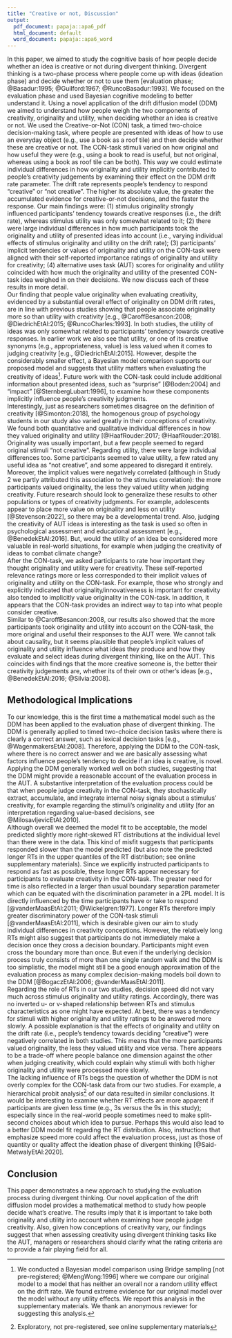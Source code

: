 ```yaml
---
title: "Creative or not, Discussion"
output:
  pdf_document: papaja::apa6_pdf
  html_document: default
  word_document: papaja::apa6_word
---
```

  In this paper, we aimed to study the cognitive basis of how people decide whether an idea is creative or not during divergent thinking. Divergent thinking is a two-phase process where people come up with ideas (ideation phase) and decide whether or not to use them [evaluation phase;  @Basadur:1995; @Guilford:1967; @RuncoBasadur:1993]. We focused on the evaluation phase and used Bayesian cognitive modeling to better understand it. Using a novel application of the drift diffusion model (DDM) we aimed to understand how people weigh the two components of creativity, originality and utility, when deciding whether an idea is creative or not. We used the Creative-or-Not (CON) task, a timed two-choice decision-making task, where people are presented with ideas of how to use an everyday object (e.g., use a book as a roof tile) and then decide whether these are creative or not. The CON-task stimuli varied on how original and how useful they were (e.g., using a book to read is useful, but not original, whereas using a book as roof tile can be both). This way we could estimate individual differences in how originality and utility implicitly contributed to people’s creativity judgements by examining their effect on the DDM drift rate parameter. The drift rate represents people’s tendency to respond “creative” or “not creative”. The higher its absolute value, the greater the accumulated evidence for creative-or-not decisions, and the faster the response. Our main findings were: (1) stimulus originality strongly influenced participants’ tendency towards creative responses (i.e., the drift rate), whereas stimulus utility was only somewhat related to it; (2) there were large individual differences in how much participants took the originality and utility of presented ideas into account (i.e., varying individual effects of stimulus originality and utility on the drift rate); (3) participants’ implicit tendencies or values of originality and utility on the CON-task were aligned with their self-reported importance ratings of originality and utility for creativity; (4) alternative uses task (AUT) scores for originality and utility coincided with how much the originality and utility of the presented CON-task idea weighed in on their decisions. We now discuss each of these results in more detail.  
  Our finding that people value originality when evaluating creativity, evidenced by a substantial overall effect of originality on DDM drift rates, are in line with previous studies showing that people associate originality more so than utility with creativity [e.g., @CaroffBesancon:2008; @DiedrichEtAl:2015; @RuncoCharles:1993]. In both studies, the utility of ideas was only somewhat related to participants' tendency towards creative responses. In earlier work we also see that utility, or one of its creative synonyms (e.g., appropriateness, value) is less valued when it comes to judging creativity [e.g., @DiedrichEtAl:2015]. However, despite the considerably smaller effect, a Bayesian model comparison supports our proposed model and suggests that utility matters when evaluating the creativity of ideas[^i]. Future work with the CON-task could include additional information about presented ideas, such as “surprise” [@Boden:2004] and “impact” [@SternbergLubart:1996], to examine how these components implicitly influence people’s creativity judgments.  
  Interestingly, just as researchers sometimes disagree on the definition of creativity [@Simonton:2018], the homogenous group of psychology students in our study also varied greatly in their conceptions of creativity. We found both quantitative and qualitative individual differences in how they valued originality and utility [@HaafRouder:2017; @HaafRouder:2018]. Originality was usually important, but a few people seemed to regard original stimuli “not creative”. Regarding utility, there were large individual differences too. Some participants seemed to value utility, a few rated any useful idea as “not creative”, and some appeared to disregard it entirely. Moreover, the implicit values were negatively correlated (although in Study 2 we partly attributed this association to the stimulus correlation): the more participants valued originality, the less they valued utility when judging creativity. Future research should look to generalize these results to other populations or types of creativity judgments. For example, adolescents appear to place more value on originality and less on utility [@Stevenson:2022], so there may be a developmental trend. Also, judging the creativity of AUT ideas is interesting as the task is used so often in psychological assessment and educational assessment [e.g., @BenedekEtAl:2016]. But, would the utility of an idea be considered more valuable in real-world situations, for example when judging the creativity of ideas to combat climate change?  
  After the CON-task, we asked participants to rate how important they thought originality and utility were for creativity. These self-reported relevance ratings more or less corresponded to their implicit values of originality and utility on the CON-task. For example, those who strongly and explicitly indicated that originality/innovativeness is important for creativity also tended to implicitly value originality in the CON-task. In addition, it appears that the CON-task provides an indirect way to tap into what people consider creative.  
  Similar to @CaroffBesancon:2008, our results also showed that the more participants took originality and utility into account on the CON-task, the more original and useful their responses to the AUT were. We cannot talk about causality, but it seems plausible that people’s implicit values of originality and utility influence what ideas they produce and how they evaluate and select ideas during divergent thinking, like on the AUT. This coincides with findings that the more creative someone is, the better their creativity judgements are, whether its of their own or other's ideas [e.g., @BenedekEtAl:2016; @Silvia:2008].

## Methodological Implications  
  To our knowledge, this is the first time a mathematical model such as the DDM has been applied to the evaluation phase of divergent thinking. The DDM is generally applied to timed two-choice decision tasks where there is clearly a correct answer, such as lexical decision tasks [e.g., @WagenmakersEtAl:2008]. Therefore, applying the DDM to the CON-task, where there is no correct answer and we are basically assessing what factors influence people’s tendency to decide if an idea is creative, is novel. Applying the DDM generally worked well on both studies, suggesting that the DDM might provide a reasonable account of the evaluation process in the AUT. A substantive interpretation of the evaluation process could be that when people judge creativity in the CON-task, they stochastically extract, accumulate, and integrate internal noisy signals about a stimulus' creativity, for example regarding the stimuli's originality and utility [for an interpretation regarding value-based decisions, see @MilosavljevicEtAl:2010].  
  Although overall we deemed the model fit to be acceptable, the model predicted slightly more right-skewed RT distributions at the individual level than there were in the data. This kind of misfit suggests that participants responded slower than the model predicted (but also note the predicted longer RTs in the upper quantiles of the RT distribution; see online supplementary materials). Since we explicitly instructed participants to respond as fast as possible, these longer RTs appear necessary for participants to evaluate creativity in the CON-task. The greater need for time is also reflected in a larger than usual boundary separation parameter which can be equated with the discrimination parameter in a 2PL model. It is directly influenced by the time participants have or take to respond [@vanderMaasEtAl:2011; @Wickelgren:1977]. Longer RTs therefore imply greater discriminatory power of the CON-task stimuli [@vanderMaasEtAl:2011], which is desirable given our aim to study individual differences in creativity conceptions. However, the relatively long RTs might also suggest that participants do not immediately make a decision once they cross a decision boundary. Participants might even cross the boundary more than once. But even if the underlying decision process truly consists of more than one single random walk and the DDM is too simplistic, the model might still be a good enough approximation of the evaluation process as many complex decision-making models boil down to the DDM [@BogaczEtAl:2006; @vanderMaasEtAl:2011].  
  Regarding the role of RTs in our two studies, decision speed did not vary much across stimulus originality and utility ratings. Accordingly, there was no inverted u- or v-shaped relationship between RTs and stimulus characteristics as one might have expected. At best, there was a tendency for stimuli with higher originality and utility ratings to be answered more slowly. A possible explanation is that the effects of originality and utility on the drift rate (i.e., people's tendency towards deciding “creative”) were negatively correlated in both studies. This means that the more participants valued originality, the less they valued utility and vice versa. There appears to be a trade-off where people balance one dimension against the other when judging creativity, which could explain why stimuli with both higher originality and utility were processed more slowly.  
  The lacking influence of RTs begs the question of whether the DDM is not overly complex for the CON-task data from our two studies. For example, a hierarchical probit analysis[^r] of our data resulted in similar conclusions. It would be interesting to examine whether RT effects are more apparent if participants are given less time (e.g., 3s versus the 9s in this study); especially since in the real-world people sometimes need to make split-second choices about which idea to pursue. Perhaps this would also lead to a better DDM model fit regarding the RT distribution. Also, instructions that emphasize speed more could affect the evaluation process, just as those of quantity or quality affect the ideation phase of divergent thinking [@Said-MetwalyEtAl:2020].  

## Conclusion
  This paper demonstrates a new approach to studying the evaluation process during divergent thinking. Our novel application of the drift diffusion model provides a mathematical method to study how people decide what’s creative. The results imply that it is important to take both originality and utility into account when examining how people judge creativity. Also, given how conceptions of creativity vary, our findings suggest that when assessing creativity using divergent thinking tasks like the AUT, managers or researchers should clarify what the rating criteria are to provide a fair playing field for all.

[^i]: We conducted a Bayesian model comparison using Bridge sampling [not pre-registered; @MengWong:1996] where we compare our original model to a model that has neither an overall nor a random utility effect on the drift rate. We found extreme evidence for our original model over the model without any utility effects. We report this analysis in the supplementary materials. We thank an anonymous reviewer for suggesting this analysis.    
[^r]: Exploratory, not pre-registered, see online supplementary materials  